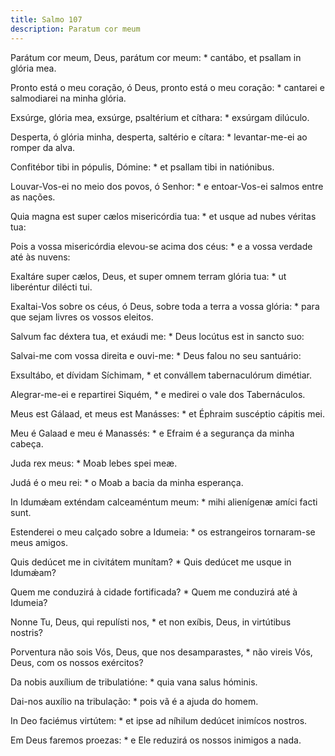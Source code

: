 ```yaml
---
title: Salmo 107
description: Paratum cor meum
---
```


<div class="side-by-side not-content">

Parátum cor meum, Deus, parátum cor meum: * cantábo, et psallam in glória mea.

Pronto está o meu coração, ó Deus, pronto está o meu coração: * cantarei e salmodiarei na minha glória.

Exsúrge, glória mea, exsúrge, psaltérium et cíthara: * exsúrgam dilúculo.

Desperta, ó glória minha, desperta, saltério e cítara: * levantar-me-ei ao romper da alva.

Confitébor tibi in pópulis, Dómine: * et psallam tibi in natiónibus.

Louvar-Vos-ei no meio dos povos, ó Senhor: * e entoar-Vos-ei salmos entre as nações.

Quia magna est super cælos misericórdia tua: * et usque ad nubes véritas tua:

Pois a vossa misericórdia elevou-se acima dos céus: * e a vossa verdade até às nuvens:

Exaltáre super cælos, Deus, et super omnem terram glória tua: * ut liberéntur dilécti tui.

Exaltai-Vos sobre os céus, ó Deus, sobre toda a terra a vossa glória: * para que sejam livres os vossos eleitos.

Salvum fac déxtera tua, et exáudi me: * Deus locútus est in sancto suo:

Salvai-me com vossa direita e ouvi-me: * Deus falou no seu santuário:

Exsultábo, et dívidam Síchimam, * et convállem tabernaculórum dimétiar.

Alegrar-me-ei e repartirei Siquém, * e medirei o vale dos Tabernáculos.

Meus est Gálaad, et meus est Manásses: * et Éphraim suscéptio cápitis mei.

Meu é Galaad e meu é Manassés: * e Efraim é a segurança da minha cabeça.

Juda rex meus: * Moab lebes spei meæ.

Judá é o meu rei: * o Moab a bacia da minha esperança.

In Idumǽam exténdam calceaméntum meum: * mihi alienígenæ amíci facti sunt.

Estenderei o meu calçado sobre a Idumeia: * os estrangeiros tornaram-se meus amigos.

Quis dedúcet me in civitátem munítam? * Quis dedúcet me usque in Idumǽam?

Quem me conduzirá à cidade fortificada? * Quem me conduzirá até à Idumeia?

Nonne Tu, Deus, qui repulísti nos, * et non exíbis, Deus, in virtútibus nostris?

Porventura não sois Vós, Deus, que nos desamparastes, * não vireis Vós, Deus, com os nossos exércitos?

Da nobis auxílium de tribulatióne: * quia vana salus hóminis.

Dai-nos auxílio na tribulação: * pois vã é a ajuda do homem.

In Deo faciémus virtútem: * et ipse ad níhilum dedúcet inimícos nostros.

Em Deus faremos proezas: * e Ele reduzirá os nossos inimigos a nada.

</div>
